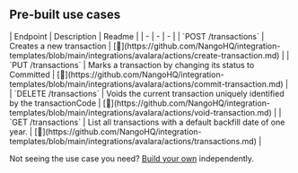 
## Pre-built use cases

<AccordionGroup>


<Accordion title="Transactions">
| Endpoint | Description | Readme |
| - | - | - |
| `POST /transactions` | Creates a new transaction | [🔗](https://github.com/NangoHQ/integration-templates/blob/main/integrations/avalara/actions/create-transaction.md) |
| `PUT /transactions` | Marks a transaction by changing its status to Committed | [🔗](https://github.com/NangoHQ/integration-templates/blob/main/integrations/avalara/actions/commit-transaction.md) |
| `DELETE /transactions` | Voids the current transaction uniquely identified by the transactionCode | [🔗](https://github.com/NangoHQ/integration-templates/blob/main/integrations/avalara/actions/void-transaction.md) |
| `GET /transactions` | List all transactions with a default backfill date of one year. | [🔗](https://github.com/NangoHQ/integration-templates/blob/main/integrations/avalara/actions/transactions.md) |
</Accordion>

</AccordionGroup>

<Tip>Not seeing the use case you need? [Build your own](https://docs.nango.dev/guides/customize/setup) independently.</Tip>
